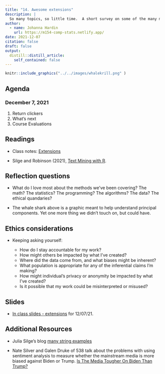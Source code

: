 ```yaml
---
title: "14. Awesome extensions"
description: |
  So many topics, so little time.  A short survey on some of the many many topics we could have covered but didn't.
author:
  - name: Johanna Hardin
    url: https://m154-comp-stats.netlify.app/  
date: 2021-12-07
citation: false
draft: false
output:
  distill::distill_article:
    self_contained: false
---
```





```r
knitr::include_graphics("../../images/whalekrill.png" )
```



## Agenda <i class="fas fa-calendar-alt" target="_blank"></i>

### December 7, 2021

1. Return clickers
2. What's next
3. Course Evaluations

## Readings <i class="fas fa-book-open"></i> 

* Class notes: <a href = "http://st47s.com/Math154/Notes/misc.html#misc" target= "_blank">Extensions</a>

* Silge and Robinson (2021), <a href = "https://www.tidytextmining.com/" target = "_blank">Text Mining with R</a>.

## Reflection questions <i class="fas fa-lightbulb"></i>

* What do I love most about the methods we've been covering?  The math? The statistics? The programming? The algorithms?  The data?  The ethical quandaries?

* The whale shark above is a graphic meant to help understand principal components.  Yet one more thing we didn't touch on, but could have.

## Ethics considerations <i class="fas fa-balance-scale"></i> 

* Keeping asking yourself:

  - How do I stay accountable for my work?
  - How might others be impacted by what I've created?
  - Where did the data come from, and what biases might be inherent?
  - What population is appropriate for any of the inferential claims I'm making?
  - How might individual's privacy or anonymity be impacted by what I've created?
  - Is it possible that my work could be misinterpreted or misused?

## Slides <i class="fas fa-desktop"></i> 

* <a href = "https://m154-comp-stats.netlify.app/slides/2021-12-07-extensions" target = "_blank">In class slides - extensions</a> for 12/07/21.


## Additional Resources <i class="fas fa-laptop"></i> 

* Julia Silge's blog <a href = "https://juliasilge.com/blog/" target="_blank">many string examples</a>

* Nate Silver and Galen Druke of 538 talk about the problems with using sentiment analysis to measure whether the mainstream media is more biased against Biden or Trump.  <a href="https://podcasts.apple.com/us/podcast/fivethirtyeight-politics/id1077418457?i=1000544493508" target = "_blank">Is The Media Tougher On Biden Than Trump?</a>


